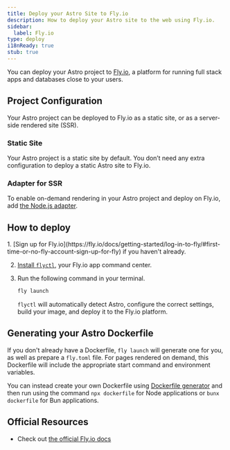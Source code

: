 ```yaml
---
title: Deploy your Astro Site to Fly.io
description: How to deploy your Astro site to the web using Fly.io.
sidebar:
  label: Fly.io
type: deploy
i18nReady: true
stub: true
---
```


You can deploy your Astro project to [Fly.io](https://fly.io/), a platform for running full stack apps and databases close to your users.

## Project Configuration

Your Astro project can be deployed to Fly.io as a static site, or as a server-side rendered site (SSR).

### Static Site

Your Astro project is a static site by default. You don’t need any extra configuration to deploy a static Astro site to Fly.io.

### Adapter for SSR

To enable on-demand rendering in your Astro project and deploy on Fly.io, add [the Node.js adapter](/en/guides/integrations-guide/node/).

## How to deploy

<Steps>
1. [Sign up for Fly.io](https://fly.io/docs/getting-started/log-in-to-fly/#first-time-or-no-fly-account-sign-up-for-fly) if you haven't already.

2. [Install `flyctl`](https://fly.io/docs/hands-on/install-flyctl/), your Fly.io app command center.

3. Run the following command in your terminal.

    ```bash
    fly launch
    ```

	`flyctl` will automatically detect Astro, configure the correct settings, build your image, and deploy it to the Fly.io platform. 
</Steps>

## Generating your Astro Dockerfile

If you don't already have a Dockerfile, `fly launch` will generate one for you, as well as prepare a `fly.toml` file. For pages rendered on demand, this Dockerfile will include the appropriate start command and environment variables.

You can instead create your own Dockerfile using [Dockerfile generator](https://www.npmjs.com/package/@flydotio/dockerfile) and then run using the command `npx dockerfile` for Node applications or `bunx dockerfile` for Bun applications.

## Official Resources

- Check out [the official Fly.io docs](https://fly.io/docs/js/frameworks/astro/)
